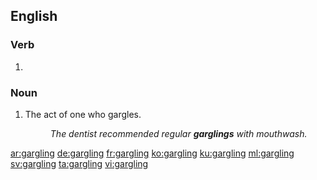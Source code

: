 ==English==

===Verb===
{{head|en|present participle}}

# {{present participle of|gargle|lang=en|nocat=1}}

===Noun===
{{en-noun}}

# The act of one who gargles.
#: ''The dentist recommended regular '''garglings''' with mouthwash.''

[[ar:gargling]]
[[de:gargling]]
[[fr:gargling]]
[[ko:gargling]]
[[ku:gargling]]
[[ml:gargling]]
[[sv:gargling]]
[[ta:gargling]]
[[vi:gargling]]